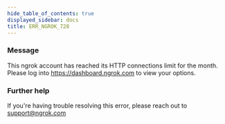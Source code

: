 ```yaml
---
hide_table_of_contents: true
displayed_sidebar: docs
title: ERR_NGROK_728
---
```


### Message

This ngrok account has reached its HTTP connections limit for the month. Please log into https://dashboard.ngrok.com to view your options.

### Further help

If you're having trouble resolving this error, please reach out to [support@ngrok.com](mailto:support@ngrok.com?subject=Help%20with%20ERR_NGROK_728)
